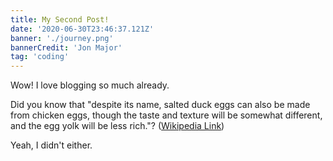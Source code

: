 ```yaml
---
title: My Second Post!
date: '2020-06-30T23:46:37.121Z'
banner: './journey.png'
bannerCredit: 'Jon Major'
tag: 'coding'
---
```


Wow! I love blogging so much already.

Did you know that "despite its name, salted duck eggs can also be made from
chicken eggs, though the taste and texture will be somewhat different, and the
egg yolk will be less rich."?
([Wikipedia Link](https://en.wikipedia.org/wiki/Salted_duck_egg))

Yeah, I didn't either.
